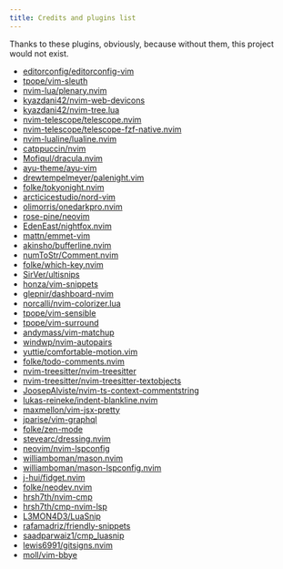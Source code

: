 ```yaml
--- 
title: Credits and plugins list
--- 
```


Thanks to these plugins, obviously, because without them, this project would not exist.

- [editorconfig/editorconfig-vim](https://github.com/editorconfig/editorconfig-vim)
- [tpope/vim-sleuth](https://github.com/tpope/vim-sleuth)
- [nvim-lua/plenary.nvim](https://github.com/nvim-lua/plenary.nvim)
- [kyazdani42/nvim-web-devicons](https://github.com/kyazdani42/nvim-web-devicons)
- [kyazdani42/nvim-tree.lua](https://github.com/kyazdani42/nvim-tree.lua)
- [nvim-telescope/telescope.nvim](https://github.com/nvim-telescope/telescope.nvim)
- [nvim-telescope/telescope-fzf-native.nvim](https://github.com/nvim-telescope/telescope-fzf-native.nvim)
- [nvim-lualine/lualine.nvim](https://github.com/nvim-lualine/lualine.nvim)
- [catppuccin/nvim](https://github.com/catppuccin/nvim)
- [Mofiqul/dracula.nvim](https://github.com/Mofiqul/dracula.nvim)
- [ayu-theme/ayu-vim](https://github.com/ayu-theme/ayu-vim)
- [drewtempelmeyer/palenight.vim](https://github.com/drewtempelmeyer/palenight.vim)
- [folke/tokyonight.nvim](https://github.com/folke/tokyonight.nvim)
- [arcticicestudio/nord-vim](https://github.com/arcticicestudio/nord-vim)
- [olimorris/onedarkpro.nvim](https://github.com/olimorris/onedarkpro.nvim)
- [rose-pine/neovim](https://github.com/rose-pine/neovim)
- [EdenEast/nightfox.nvim](https://github.com/EdenEast/nightfox.nvim)
- [mattn/emmet-vim](https://github.com/mattn/emmet-vim)
- [akinsho/bufferline.nvim](https://github.com/akinsho/bufferline.nvim)
- [numToStr/Comment.nvim](https://github.com/numToStr/Comment.nvim)
- [folke/which-key.nvim](https://github.com/folke/which-key.nvim)
- [SirVer/ultisnips](https://github.com/SirVer/ultisnips)
- [honza/vim-snippets](https://github.com/honza/vim-snippets)
- [glepnir/dashboard-nvim](https://github.com/glepnir/dashboard-nvim)
- [norcalli/nvim-colorizer.lua](https://github.com/norcalli/nvim-colorizer.lua)
- [tpope/vim-sensible](https://github.com/tpope/vim-sensible)
- [tpope/vim-surround](https://github.com/tpope/vim-surround)
- [andymass/vim-matchup](https://github.com/andymass/vim-matchup)
- [windwp/nvim-autopairs](https://github.com/windwp/nvim-autopairs)
- [yuttie/comfortable-motion.vim](https://github.com/yuttie/comfortable-motion.vim)
- [folke/todo-comments.nvim](https://github.com/folke/todo-comments.nvim)
- [nvim-treesitter/nvim-treesitter](https://github.com/nvim-treesitter/nvim-treesitter)
- [nvim-treesitter/nvim-treesitter-textobjects](https://github.com/nvim-treesitter/nvim-treesitter-textobjects)
- [JoosepAlviste/nvim-ts-context-commentstring](https://github.com/JoosepAlviste/nvim-ts-context-commentstring)
- [lukas-reineke/indent-blankline.nvim](https://github.com/lukas-reineke/indent-blankline.nvim)
- [maxmellon/vim-jsx-pretty](https://github.com/maxmellon/vim-jsx-pretty)
- [jparise/vim-graphql](https://github.com/jparise/vim-graphql)
- [folke/zen-mode](https://github.com/folke/zen-mode)
- [stevearc/dressing.nvim](https://github.com/stevearc/dressing.nvim)
- [neovim/nvim-lspconfig](https://github.com/neovim/nvim-lspconfig)
- [williamboman/mason.nvim](https://github.com/williamboman/mason.nvim)
- [williamboman/mason-lspconfig.nvim](https://github.com/williamboman/mason-lspconfig.nvim)
- [j-hui/fidget.nvim](https://github.com/j-hui/fidget.nvim)
- [folke/neodev.nvim](https://github.com/folke/neodev.nvim)
- [hrsh7th/nvim-cmp](https://github.com/hrsh7th/nvim-cmp)
- [hrsh7th/cmp-nvim-lsp](https://github.com/hrsh7th/cmp-nvim-lsp)
- [L3MON4D3/LuaSnip](https://github.com/L3MON4D3/LuaSnip)
- [rafamadriz/friendly-snippets](https://github.com/rafamadriz/friendly-snippets)
- [saadparwaiz1/cmp_luasnip](https://github.com/saadparwaiz1/cmp_luasnip)
- [lewis6991/gitsigns.nvim](https://github.com/lewis6991/gitsigns.nvim)
- [moll/vim-bbye](https://github.com/moll/vim-bbye)
